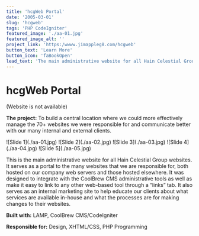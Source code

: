 ```yaml
---
title: 'hcgWeb Portal'
date: '2005-03-01'
slug: 'hcgweb'
tags: 'PHP CodeIgniter'
featured_image: './aa-01.jpg'
featured_image_alt: ''
project_link: 'https:/wwww.jimappleg8.com/hcgweb'
button_text: 'Learn More'
button_icon: 'faBookOpen'
lead_text: 'The main administrative website for all Hain Celestial Group websites. It was designed to integrate with the [Coolbrew](#coolbrew) administrative tools as well as make it easy to link to any other web-based tool through a “links” tab.'
---
```


 # hcgWeb Portal

(Website is not available)

**The project:** To build a central location where we could more effectively manage the 70+ websites we were responsible for and communicate better with our many internal and external clients.

<Carousel variant="dark">
  <Carousel.Item>
    ![Slide 1](./aa-01.jpg)
  </Carousel.Item>
  <Carousel.Item>
    ![Slide 2](./aa-02.jpg)
  </Carousel.Item>
  <Carousel.Item>
    ![Slide 3](./aa-03.jpg)
  </Carousel.Item>
  <Carousel.Item>
    ![Slide 4](./aa-04.jpg)
  </Carousel.Item>
  <Carousel.Item>
    ![Slide 5](./aa-05.jpg)
  </Carousel.Item>
</Carousel>

This is the main administrative website for all Hain Celestial Group websites. It serves as a portal to the many websites that we are responsible for, both hosted on our company web servers and those hosted elsewhere. It was designed to integrate with the CoolBrew CMS administrative tools as well as make it easy to link to any other web-based tool through a “links” tab. It also serves as an internal marketing site to help educate our clients about what services are available in-house and what the processes are for making changes to their websites.

**Built with:** LAMP, CoolBrew CMS/CodeIgniter

**Responsible for:** Design, XHTML/CSS, PHP Programming